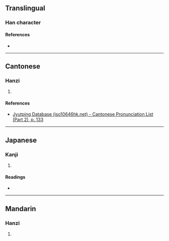 {{character info/new}}
==Translingual==

===Han character===
{{Han char|rn=75|rad=木|as=16|sn=20|four=|canj=DNNO|ids=⿰木豫}}

====References====
* {{Han ref|kx=0561.350|dkj=15864|dj=0950.220|hdz=21319.030|uh=6AF2|ud=27378}}

----

==Cantonese==

===Hanzi===
{{yue-hanzi|jyut=[[jyu6]]|y=yu6}}

# {{defn|lang=yue|sort=木16}}

====References====
* [http://www.iso10646hk.net/jp/document/download.jsp Jyutping Database (iso10646hk.net) - Cantonese Pronunciation List (Part 2), p. 133]

----

==Japanese==

===Kanji===
{{ja-kanji|grade=|rs=木16}}

# {{defn|lang=ja|sort=木16}}

====Readings====
* {{ja-readings|on=[[よ]] (yo)|kun=[[くすのき]] (kusunoki)}}

----

==Mandarin==

===Hanzi===
{{cmn-hanzi|pin=[[yù]] ([[yu4]])|wg=yü<sup>4</sup>}}

# {{defn|lang=cmn|sort=木16}}
